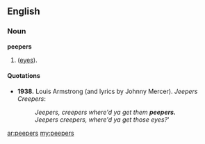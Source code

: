 ==English==

===Noun===
'''peepers'''

# {{plural of|peeper}} ([[eyes]]).

====Quotations====
* '''1938.''' Louis Armstrong (and lyrics by Johnny Mercer). ''Jeepers Creepers'':
*:''Jeepers, creepers where'd ya get them '''peepers.'''''
*:''Jeepers creepers, where'd ya get those eyes?'''

[[ar:peepers]]
[[my:peepers]]